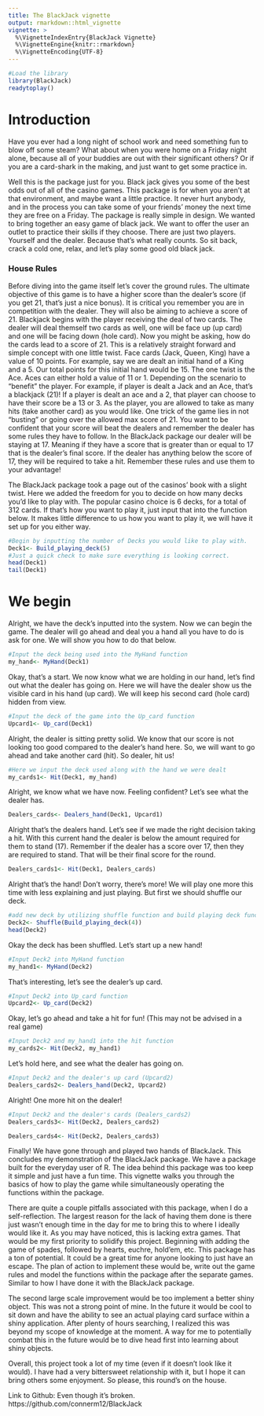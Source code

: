 ```yaml
---
title: The BlackJack vignette
output: rmarkdown::html_vignette
vignette: >
  %\VignetteIndexEntry{BlackJack Vignette}
  %\VignetteEngine{knitr::rmarkdown}
  %\VignetteEncoding{UTF-8}
---
```



```r
#Load the library
library(BlackJack)
readytoplay()
```

# Introduction

<p> Have you ever had a long night of school work and need something fun to blow off some steam? What about when you were home on a Friday night alone, because all of your buddies are out with their significant others?  Or if you are a card-shark in the making, and just want to get some practice in.</p>

<p>Well this is the package just for you. Black jack gives you some of the best odds out of all of the casino games. This package is for when you aren't at that environment, and maybe want a little practice. It never hurt anybody, and in the process you can take some of your friends' money the next time they are free on a Friday. The package is really simple in design. We wanted to bring together an easy game of black jack. We want to offer the user an outlet to practice their skills if they choose. There are just two players. Yourself and the dealer. Because that's what really counts. So sit back, crack a cold one, relax, and let's play some good old black jack. </p> 

### House Rules
<p> Before diving into the game itself let's cover the ground rules. The ultimate objective of this game is to have a higher score than the dealer's score (if you get 21, that's just a nice bonus). It is critical you remember you are in competition with the dealer. They will also be aiming to achieve a score of 21. Blackjack begins with the player receiving the deal of two cards. The dealer will deal themself two cards as well, one will be face up (up card) and one will be facing down (hole card). Now you might be asking, how do the cards lead to a score of 21. This is a relatively straight forward and simple concept with one little twist. Face cards (Jack, Queen, King) have a value of 10 points. For example, say we are dealt an initial hand of a King and a 5. Our total points for this initial hand would be 15. The one twist is the Ace. Aces can either hold a value of 11 or 1. Depending on the scenario to "benefit" the player. For example, if player is dealt a Jack and an Ace, that's a blackjack (21)! If a player is dealt an ace and a 2, that player can choose to have their score be a 13 or 3. As the player, you are allowed to take as many hits (take another card) as you would like. One trick of the game lies in not "busting" or going over the allowed max score of 21. You want to be confident that your score will beat the dealers and remember the dealer has some rules they have to follow. In the BlackJack package our dealer will be staying at 17. Meaning if they have a score that is greater than or equal to 17 that is the dealer's final score. If the dealer has anything below the score of 17, they will be required to take a hit. Remember these rules and use them to your advantage!</p>   

<p> The BlackJack package took a page out of the casinos' book with a slight twist. Here we added the freedom for you to decide on how many decks you'd like to play with. The popular casino choice is 6 decks, for a total of 312 cards. If that's how you want to play it, just input that into the function below. It makes little difference to us how you want to play it, we will have it set up for you either way. </p>

```r
#Begin by inputting the number of Decks you would like to play with. 
Deck1<- Build_playing_deck(5)
#Just a quick check to make sure everything is looking correct. 
head(Deck1)
tail(Deck1)
```

# We begin

Alright, we have the deck's inputted into the system. Now we can begin the game. The dealer will go ahead and deal you a hand all you have to do is ask for one. We will show you how to do that below. 

```r
#Input the deck being used into the MyHand function
my_hand<- MyHand(Deck1)
```
Okay, that's a start. We now know what we are holding in our hand, let's find out what the dealer has going on. Here we will have the dealer show us the visible card in his hand (up card). We will keep his second card (hole card) hidden from view. 
```r
#Input the deck of the game into the Up_card function
Upcard1<- Up_card(Deck1)
```
Alright, the dealer is sitting pretty solid. We know that our score is not looking too good compared to the dealer's hand here. So, we will want to go ahead and take another card (hit). So dealer, hit us!

```r
#Here we input the deck used along with the hand we were dealt
my_cards1<- Hit(Deck1, my_hand)
```
Alright, we know what we have now. Feeling confident? Let's see what the dealer has. 

```r
Dealers_cards<- Dealers_hand(Deck1, Upcard1)
```
Alright that's the dealers hand. Let's see if we made the right decision taking a hit. With this current hand the dealer is below the amount required for them to stand (17). Remember if the dealer has a score over 17, then they are required to stand. That will be their final score for the round. 

```r
Dealers_cards1<- Hit(Deck1, Dealers_cards)
```

<p> Alright that's the hand! Don't worry, there's more! We will play one more this time with less explaining and just playing. But first we should shuffle our deck. </p> 

```r
#add new deck by utilizing shuffle function and build playing deck function
Deck2<- Shuffle(Build_playing_deck(4))
head(Deck2)
```
Okay the deck has been shuffled. Let's start up a new hand!
```r
#Input Deck2 into MyHand function
my_hand1<- MyHand(Deck2)
```
That's interesting, let's see the dealer's up card. 
```r
#Input Deck2 into Up_card function
Upcard2<- Up_card(Deck2)
```
Okay, let's go ahead and take a hit for fun! (This may not be advised in a real game)
```r
#Input Deck2 and my_hand1 into the hit function
my_cards2<- Hit(Deck2, my_hand1)
```
Let's hold here, and see what the dealer has going on. 
```r
#Input Deck2 and the dealer's up card (Upcard2)
Dealers_cards2<- Dealers_hand(Deck2, Upcard2)
```
Alright! One more hit on the dealer!
```r
#Input Deck2 and the dealer's cards (Dealers_cards2)
Dealers_cards3<- Hit(Deck2, Dealers_cards2)
```
```r
Dealers_cards4<- Hit(Deck2, Dealers_cards3)
```

<p> Finally! We have gone through and played two hands of BlackJack. This concludes my demonstration of the BlackJack package. We have a package built for the everyday user of R. The idea behind this package was too keep it simple and just have a fun time. This vignette walks you through the basics of how to play the game while simultaneously operating the functions within the package. </p> 

<p> There are quite a couple pitfalls associated with this package, when I do a self-reflection. The largest reason for the lack of having them done is there just wasn't enough time in the day for me to bring this to where I ideally would like it. As you may have noticed, this is lacking extra games. That would be my first priority to solidify this project. Beginning with adding the game of spades, followed by hearts, euchre, hold'em, etc. This package has a ton of potential. It could be a great time for anyone looking to just have an escape. The plan of action to implement these would be, write out the game rules and model the functions within the package after the separate games. Similar to how I have done it with the BlackJack package.</p>

<p>The second large scale improvement would be too implement a better shiny object. This was not a strong point of mine. In the future it would be cool to sit down and have the ability to see an actual playing card surface within a shiny application. After plenty of hours searching, I realized this was beyond my scope of knowledge at the moment. A way for me to potentially combat this in the future would be to dive head first into learning about shiny objects.</p>

<p> Overall, this project took a lot of my time (even if it doesn't look like it would). I have had a very bittersweet relationship with it, but I hope it can bring others some enjoyment. So please, this round's on the house. </p> 

Link to Github: Even though it's broken.
https://github.com/connerm12/BlackJack
